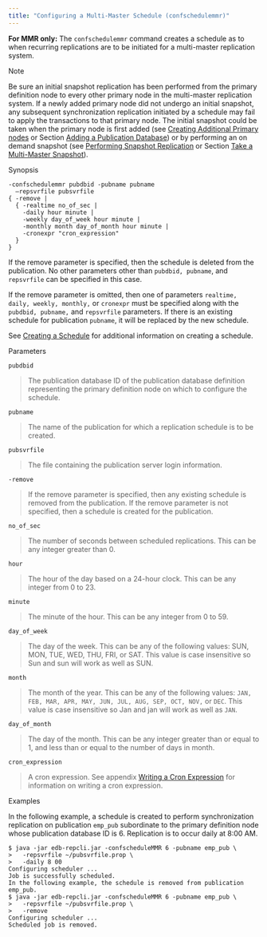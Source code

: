 ```yaml
---
title: "Configuring a Multi-Master Schedule (confschedulemmr)"
---
```


<div id="configure_mmr_schedule" class="registered_link"></div>


**For MMR only:** The `confschedulemmr` command creates a schedule as to when recurring replications are to be initiated for a multi-master replication system.

<div class="note">

<div class="title">

Note

</div>

Be sure an initial snapshot replication has been performed from the primary definition node to every other primary node in the multi-master replication system. If a newly added primary node did not undergo an initial snapshot, any subsequent synchronization replication initiated by a schedule may fail to apply the transactions to that primary node. The initial snapshot could be taken when the primary node is first added (see [Creating Additional Primary nodes](../../06_mmr_operation/#creating_primary_nodes) or Section [Adding a Publication Database](../../08_xdb_cli/03_xdb_cli_commands/#add_pub_database)) or by performing an on demand snapshot (see [Performing Snapshot Replication](../../06_mmr_operation/#perform_snapshot_replication_mmr) or Section [Take a Multi-Master Snapshot](../../08_xdb_cli/03_xdb_cli_commands/#taking_mmr_snapshot)).

</div>

Synopsis

``` text
-confschedulemmr pubdbid -pubname pubname
  –repsvrfile pubsvrfile
{ -remove |
  { -realtime no_of_sec |
    -daily hour minute |
    -weekly day_of_week hour minute |
    -monthly month day_of_month hour minute |
    -cronexpr "cron_expression"
  }
}
```

If the remove parameter is specified, then the schedule is deleted from the publication. No other parameters other than `pubdbid, pubname`, and `repsvrfile` can be specified in this case.

If the remove parameter is omitted, then one of parameters `realtime, daily, weekly, monthly,` or `cronexpr` must be specified along with the `pubdbid, pubname,` and `repsvrfile` parameters. If there is an existing schedule for publication `pubname`, it will be replaced by the new schedule.

See [Creating a Schedule](../../07_common_operations/#creating_schedule) for additional information on creating a schedule.

Parameters

`pubdbid`

> The publication database ID of the publication database definition representing the primary definition node on which to configure the schedule.

`pubname`

> The name of the publication for which a replication schedule is to be created.

`pubsvrfile`

> The file containing the publication server login information.

`-remove`

> If the remove parameter is specified, then any existing schedule is removed from the publication. If the remove parameter is not specified, then a schedule is created for the publication.

`no_of_sec`

> The number of seconds between scheduled replications. This can be any integer greater than 0.

`hour`

> The hour of the day based on a 24-hour clock. This can be any integer from 0 to 23.

`minute`

> The minute of the hour. This can be any integer from 0 to 59.

`day_of_week`

> The day of the week. This can be any of the following values: SUN, MON, TUE, WED, THU, FRI, or SAT. This value is case insensitive so Sun and sun will work as well as SUN.

`month`

> The month of the year. This can be any of the following values: `JAN, FEB, MAR, APR, MAY, JUN, JUL, AUG, SEP, OCT, NOV,` or `DEC`. This value is case insensitive so Jan and jan will work as well as `JAN`.

`day_of_month`

> The day of the month. This can be any integer greater than or equal to 1, and less than or equal to the number of days in month.

`cron_expression`

> A cron expression. See appendix [Writing a Cron Expression](../../10_appendix/04_miscellaneous_xdb_processing_topics/#writing_cron_exp) for information on writing a cron expression.

Examples

In the following example, a schedule is created to perform synchronization replication on publication `emp_pub` subordinate to the primary definition node whose publication database ID is 6. Replication is to occur daily at 8:00 AM.

``` text
$ java -jar edb-repcli.jar -confscheduleMMR 6 -pubname emp_pub \
>   -repsvrfile ~/pubsvrfile.prop \
>   -daily 8 00
Configuring scheduler ...
Job is successfully scheduled.
In the following example, the schedule is removed from publication emp_pub.
$ java -jar edb-repcli.jar -confscheduleMMR 6 -pubname emp_pub \
>   -repsvrfile ~/pubsvrfile.prop \
>   -remove
Configuring scheduler ...
Scheduled job is removed.
```
